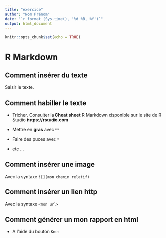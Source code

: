 ```yaml
---
title: "exercice"
author: "Nom Prénom"
date: "`r format (Sys.time(), '%d %B, %Y')`"
output: html_document
---
```


```r
knitr::opts_chunk$set(echo = TRUE)
```

# R Markdown
## Comment insérer du texte

Saisir le texte.

## Comment habiller le texte

* Tricher. Consulter la **Cheat sheet** R Markdown disponible sur le site de R Studio **https://rstudio.com**

* Mettre en **gras** avec `**`

* Faire des puces avec `*`

* etc ...

## Comment insérer une image
Avec la syntaxe `![](mon chemin relatif)`

## Comment insérer un lien http

Avec la syntaxe `<mon url>`

## Comment générer un mon rapport en html
* A l'aide du bouton `Knit`


